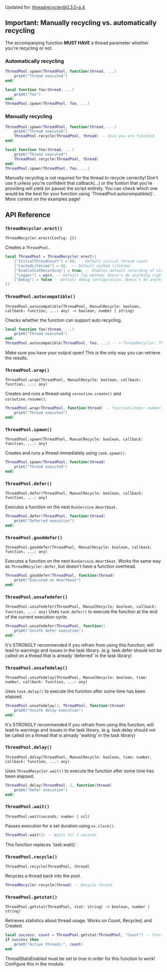 
Updated for: threadrecycler@0.3.0-a.4

## Important: Manually recycling vs. automatically recycling
The accompanying function **MUST HAVE** a thread parameter whether you're recycling or not. 
### Automatically recycling
```lua copy filename="some-script.luau"
ThreadPool.spawn(ThreadPool, function(thread, ...)
    print("Thread executed")
end)
```
```lua copy filename="some-script.luau"
local function foo(thread, ...)
    print("foo")
end)
ThreadPool.spawn(ThreadPool, foo, ...)
```

### Manually recycling
```lua copy filename="some-script.luau"
ThreadPool.spawn(ThreadPool, function(thread, ...)
    print("Thread executed")
    ThreadPool.recycle(ThreadPool, thread) -- once you are finished
end)
```
```lua copy filename="some-script.luau"
local function foo(thread, ...)
    print("Thread executed")
    ThreadPool.recycle(ThreadPool, thread)
end)
ThreadPool.spawn(ThreadPool, foo, ...)
```

<Callout type="warning">
    Manually recycling is not required for the thread to recycle correctly! Don't use it unless you're confident that callback(...) or the funtion that you're providing will yield (or pause) the script entirely. You can check which one would be the best for your function using `ThreadPool.autocompatible()`. More context on the examples page!
</Callout>


## API Reference

### `ThreadRecycler.erect()`
`ThreadRecycler.erect(Config: {})`

Creates a `ThreadPool`.
```lua copy filename="some-script.luau"
local ThreadPool = ThreadRecycler.erect({
    ["InitialThreadCount"] = 60, -- Default initial thread count 
	["CachedLifetime"] = 60,  -- Default cached lifetime 
	["EnableStatRecording"] = true, -- Enables default recording of stats 
	["Logger"] = warn, -- Default log method; doesn't do anything right now. Coming in the future... 
	["Debug"] = false -- Default debug configuration. Doesn't do anything right now. Coming in the future... 
})
```

### `ThreadPool.autocompatible()`
`ThreadPool.autocompatible(ThreadPool, ManualRecycle: boolean, callback: function, ...: any) -> boolean, number | string)`

Checks whether the function can support auto recycling.

```lua copy filename="some-script.luau"
local function foo(thread, ...)
    print("Thread executed")
end)
ThreadPool.autocompatible(ThreadPool, foo, ...) -- > ThreadRecycler: This function supports auto-recycling!
```

<Callout type="info">
    Make sure you have your output open! This is the only way you can retrieve the results.
</Callout>

### `ThreadPool.wrap()`
`ThreadPool.wrap(ThreadPool, ManualRecycle: boolean, callback: function, ...: any)`

Creates and runs a thread using `coroutine.create()` and `coroutine.resume()`. 
```lua copy filename="some-script.luau"
ThreadPool.wrap(ThreadPool, function(thread) -- function(index: number) if use signal == true
    print("Thread executed")
end)
```

### `ThreadPool.spawn()`
`ThreadPool.spawn(ThreadPool, ManualRecycle: boolean, callback: function, ...: any)`

Creates and runs a thread immediately using `task.spawn()`. 
```lua copy filename="some-script.luau"
ThreadPool.spawn(ThreadPool, function(thread)
    print("Thread executed")
end)
```

### `ThreadPool.defer()`
`ThreadPool.defer(ThreadPool, ManualRecycle: boolean, callback: function, ...: any)`

Executes a function on the next `RunService.Heartbeat`.
```lua copy filename="some-script.luau"
ThreadPool.defer(ThreadPool, function(thread)
    print("Deferred execution")
end)
```

### `ThreadPool.gooddefer()`
`ThreadPool.gooddefer(ThreadPool, ManualRecycle: boolean, callback: function, ...: any)`

Executes a function on the next `RunService.Heartbeat`. Works the same way as `ThreadRecycler.defer`, but doesn't have a function overhead.
```lua copy filename="some-script.luau"
ThreadPool.gooddefer(ThreadPool, function(thread)
    print("Executed on Heartbeat")
end)
```

### `ThreadPool.unsafedefer()`

`ThreadPool.unsafedefer(ThreadPool, ManualRecycle: boolean, callback: function, ...: any)`
Uses `task.defer()` to execute the function at the end of the current execution cycle.
```lua copy filename="some-script.luau"
ThreadPool.unsafedefer(ThreadPool, function()
    print("Unsafe defer execution")
end)
```
<Callout type="error">
    It's STRONGLY recommended if you refrain from using this function; will lead to warnings and issues in the task library. (e.g. task.defer should not be called on a thread that is already 'deferred' in the task library)
</Callout>

### `ThreadPool.unsafedelay()`
`ThreadPool.unsafedelay(ThreadPool, ManualRecycle: boolean, time: number, callback: function, ...: any)`

Uses `task.delay()` to execute the function after some time has been elapsed.
```lua copy filename="some-script.luau"
ThreadPool.unsafedelay(1, ThreadPool, function(thread)
    print("Unsafe delay execution")
end)
```
<Callout type="error">
    It's STRONGLY recommended if you refrain from using this function; will lead to warnings and issues in the task library. (e.g. task.delay should not be called on a thread that is already 'waiting' in the task library)
</Callout>

### `ThreadPool.delay()`
`ThreadPool.delay(ThreadPool, ManualRecycle: boolean, time: number, callback: function, ...: any)`

Uses `ThreadRecycler.wait()` to execute the function after some time has been elapsed.
```lua copy filename="some-script.luau"
ThreadPool.delay(ThreadPool, 1, function(thread)
    print("Defer execution")
end)
```

### `ThreadPool.wait()`
`ThreadPool.wait(seconds: number | nil)`

Pauses execution for a set duration using `os.clock()`.
```lua copy filename="some-script.luau"
ThreadPool.wait(2) -- Waits for 2 seconds
```
<Callout type="info">
    This function replaces `task.wait()`.
</Callout>

### `ThreadPool.recycle()`
`ThreadPool.recycle(ThreadPool, thread)`

Recycles a thread back into the pool.
```lua copy filename="some-script.luau"
ThreadRecycler.recycle(thread) -- Recycle thread 
```

### `ThreadPool.getstat()`
`ThreadPool.getstat(ThreadPool, stat: string) -> boolean, number | string)`

Retrieves statistics about thread usage. Works on Count, Recycled, and Created.
```lua copy filename="some-script.luau"
local success, count = ThreadPool.getstat(ThreadPool, "Count") -- functions like a pcall
if success then
    print("Active threads:", count)
end
```
<Callout type="warning">
    ThreadStatsEnabled must be set to true in order for this function to work! Configure this in the module.
</Callout>
